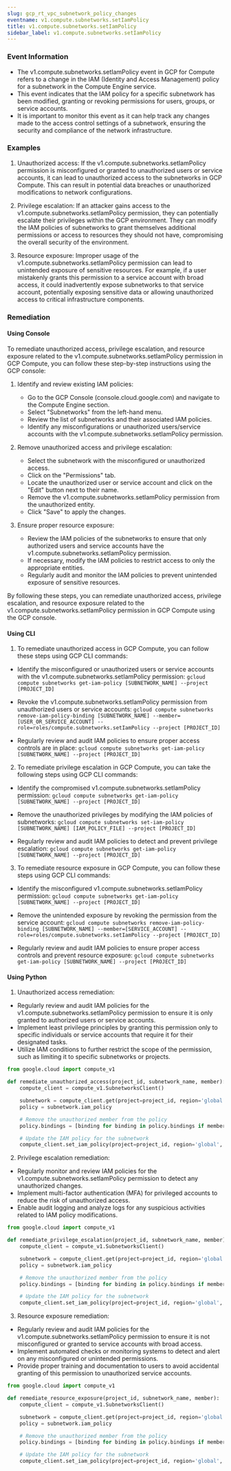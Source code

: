 ```yaml
--- 
slug: gcp_rt_vpc_subnetwork_policy_changes
eventname: v1.compute.subnetworks.setIamPolicy
title: v1.compute.subnetworks.setIamPolicy
sidebar_label: v1.compute.subnetworks.setIamPolicy
---
```

                       
### Event Information

- The v1.compute.subnetworks.setIamPolicy event in GCP for Compute refers to a change in the IAM (Identity and Access Management) policy for a subnetwork in the Compute Engine service.
- This event indicates that the IAM policy for a specific subnetwork has been modified, granting or revoking permissions for users, groups, or service accounts.
- It is important to monitor this event as it can help track any changes made to the access control settings of a subnetwork, ensuring the security and compliance of the network infrastructure.


### Examples

1. Unauthorized access: If the v1.compute.subnetworks.setIamPolicy permission is misconfigured or granted to unauthorized users or service accounts, it can lead to unauthorized access to the subnetworks in GCP Compute. This can result in potential data breaches or unauthorized modifications to network configurations.

2. Privilege escalation: If an attacker gains access to the v1.compute.subnetworks.setIamPolicy permission, they can potentially escalate their privileges within the GCP environment. They can modify the IAM policies of subnetworks to grant themselves additional permissions or access to resources they should not have, compromising the overall security of the environment.

3. Resource exposure: Improper usage of the v1.compute.subnetworks.setIamPolicy permission can lead to unintended exposure of sensitive resources. For example, if a user mistakenly grants this permission to a service account with broad access, it could inadvertently expose subnetworks to that service account, potentially exposing sensitive data or allowing unauthorized access to critical infrastructure components.

### Remediation

#### Using Console

To remediate unauthorized access, privilege escalation, and resource exposure related to the v1.compute.subnetworks.setIamPolicy permission in GCP Compute, you can follow these step-by-step instructions using the GCP console:

1. Identify and review existing IAM policies:
   - Go to the GCP Console (console.cloud.google.com) and navigate to the Compute Engine section.
   - Select "Subnetworks" from the left-hand menu.
   - Review the list of subnetworks and their associated IAM policies.
   - Identify any misconfigurations or unauthorized users/service accounts with the v1.compute.subnetworks.setIamPolicy permission.

2. Remove unauthorized access and privilege escalation:
   - Select the subnetwork with the misconfigured or unauthorized access.
   - Click on the "Permissions" tab.
   - Locate the unauthorized user or service account and click on the "Edit" button next to their name.
   - Remove the v1.compute.subnetworks.setIamPolicy permission from the unauthorized entity.
   - Click "Save" to apply the changes.

3. Ensure proper resource exposure:
   - Review the IAM policies of the subnetworks to ensure that only authorized users and service accounts have the v1.compute.subnetworks.setIamPolicy permission.
   - If necessary, modify the IAM policies to restrict access to only the appropriate entities.
   - Regularly audit and monitor the IAM policies to prevent unintended exposure of sensitive resources.

By following these steps, you can remediate unauthorized access, privilege escalation, and resource exposure related to the v1.compute.subnetworks.setIamPolicy permission in GCP Compute using the GCP console.

#### Using CLI

1. To remediate unauthorized access in GCP Compute, you can follow these steps using GCP CLI commands:

- Identify the misconfigured or unauthorized users or service accounts with the v1.compute.subnetworks.setIamPolicy permission:
  `gcloud compute subnetworks get-iam-policy [SUBNETWORK_NAME] --project [PROJECT_ID]`

- Revoke the v1.compute.subnetworks.setIamPolicy permission from unauthorized users or service accounts:
  `gcloud compute subnetworks remove-iam-policy-binding [SUBNETWORK_NAME] --member=[USER_OR_SERVICE_ACCOUNT] --role=roles/compute.subnetworks.setIamPolicy --project [PROJECT_ID]`

- Regularly review and audit IAM policies to ensure proper access controls are in place:
  `gcloud compute subnetworks get-iam-policy [SUBNETWORK_NAME] --project [PROJECT_ID]`

2. To remediate privilege escalation in GCP Compute, you can take the following steps using GCP CLI commands:

- Identify the compromised v1.compute.subnetworks.setIamPolicy permission:
  `gcloud compute subnetworks get-iam-policy [SUBNETWORK_NAME] --project [PROJECT_ID]`

- Remove the unauthorized privileges by modifying the IAM policies of subnetworks:
  `gcloud compute subnetworks set-iam-policy [SUBNETWORK_NAME] [IAM_POLICY_FILE] --project [PROJECT_ID]`

- Regularly review and audit IAM policies to detect and prevent privilege escalation:
  `gcloud compute subnetworks get-iam-policy [SUBNETWORK_NAME] --project [PROJECT_ID]`

3. To remediate resource exposure in GCP Compute, you can follow these steps using GCP CLI commands:

- Identify the misconfigured v1.compute.subnetworks.setIamPolicy permission:
  `gcloud compute subnetworks get-iam-policy [SUBNETWORK_NAME] --project [PROJECT_ID]`

- Remove the unintended exposure by revoking the permission from the service account:
  `gcloud compute subnetworks remove-iam-policy-binding [SUBNETWORK_NAME] --member=[SERVICE_ACCOUNT] --role=roles/compute.subnetworks.setIamPolicy --project [PROJECT_ID]`

- Regularly review and audit IAM policies to ensure proper access controls and prevent resource exposure:
  `gcloud compute subnetworks get-iam-policy [SUBNETWORK_NAME] --project [PROJECT_ID]`

#### Using Python

1. Unauthorized access remediation:
- Regularly review and audit IAM policies for the v1.compute.subnetworks.setIamPolicy permission to ensure it is only granted to authorized users or service accounts.
- Implement least privilege principles by granting this permission only to specific individuals or service accounts that require it for their designated tasks.
- Utilize IAM conditions to further restrict the scope of the permission, such as limiting it to specific subnetworks or projects.

```python
from google.cloud import compute_v1

def remediate_unauthorized_access(project_id, subnetwork_name, member):
    compute_client = compute_v1.SubnetworksClient()

    subnetwork = compute_client.get(project=project_id, region='global', subnetwork=subnetwork_name)
    policy = subnetwork.iam_policy

    # Remove the unauthorized member from the policy
    policy.bindings = [binding for binding in policy.bindings if member not in binding.members]

    # Update the IAM policy for the subnetwork
    compute_client.set_iam_policy(project=project_id, region='global', resource=subnetwork_name, policy=policy)
```

2. Privilege escalation remediation:
- Regularly monitor and review IAM policies for the v1.compute.subnetworks.setIamPolicy permission to detect any unauthorized changes.
- Implement multi-factor authentication (MFA) for privileged accounts to reduce the risk of unauthorized access.
- Enable audit logging and analyze logs for any suspicious activities related to IAM policy modifications.

```python
from google.cloud import compute_v1

def remediate_privilege_escalation(project_id, subnetwork_name, member):
    compute_client = compute_v1.SubnetworksClient()

    subnetwork = compute_client.get(project=project_id, region='global', subnetwork=subnetwork_name)
    policy = subnetwork.iam_policy

    # Remove the unauthorized member from the policy
    policy.bindings = [binding for binding in policy.bindings if member not in binding.members]

    # Update the IAM policy for the subnetwork
    compute_client.set_iam_policy(project=project_id, region='global', resource=subnetwork_name, policy=policy)
```

3. Resource exposure remediation:
- Regularly review and audit IAM policies for the v1.compute.subnetworks.setIamPolicy permission to ensure it is not misconfigured or granted to service accounts with broad access.
- Implement automated checks or monitoring systems to detect and alert on any misconfigured or unintended permissions.
- Provide proper training and documentation to users to avoid accidental granting of this permission to unauthorized service accounts.

```python
from google.cloud import compute_v1

def remediate_resource_exposure(project_id, subnetwork_name, member):
    compute_client = compute_v1.SubnetworksClient()

    subnetwork = compute_client.get(project=project_id, region='global', subnetwork=subnetwork_name)
    policy = subnetwork.iam_policy

    # Remove the unauthorized member from the policy
    policy.bindings = [binding for binding in policy.bindings if member not in binding.members]

    # Update the IAM policy for the subnetwork
    compute_client.set_iam_policy(project=project_id, region='global', resource=subnetwork_name, policy=policy)
```


 